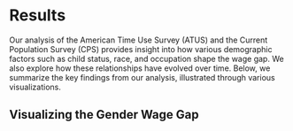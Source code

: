# Results

Our analysis of the American Time Use Survey (ATUS) and the Current Population Survey (CPS) provides insight into how various demographic factors such as child status, race, and occupation shape the wage gap. We also explore how these relationships have evolved over time. Below, we summarize the key findings from our analysis, illustrated through various visualizations.


## Visualizing the Gender Wage Gap



